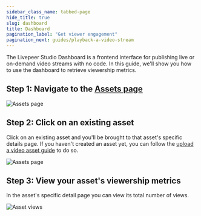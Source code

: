 ```yaml
---
sidebar_class_name: tabbed-page
hide_title: true
slug: dashboard
title: Dashboard
pagination_label: "Get viewer engagement"
pagination_next: guides/playback-a-video-stream
---
```



<Tabs />

The Livepeer Studio Dashboard is a frontend interface for publishing live or
on-demand video streams with no code. In this guide, we'll show you how to use
the dashboard to retrieve viewership metrics.

## Step 1: Navigate to the [Assets page](https://livepeer.studio/dashboard/assets)

![Assets page](/../static/guides/Dashboard-1.png)

## Step 2: Click on an existing asset

Click on an existing asset and you'll be brought to that asset's specific
details page. If you haven't created an asset yet, you can follow the
[upload a video asset guide](/guides/on-demand/upload-video-asset#dashboard) to
do so.

![Assets page](/../static/guides/Dashboard-4.png)

## Step 3: View your asset's viewership metrics

In the asset's specific detail page you can view its total number of views.

![Asset views](/../static/guides/Dashboard-10.png)
